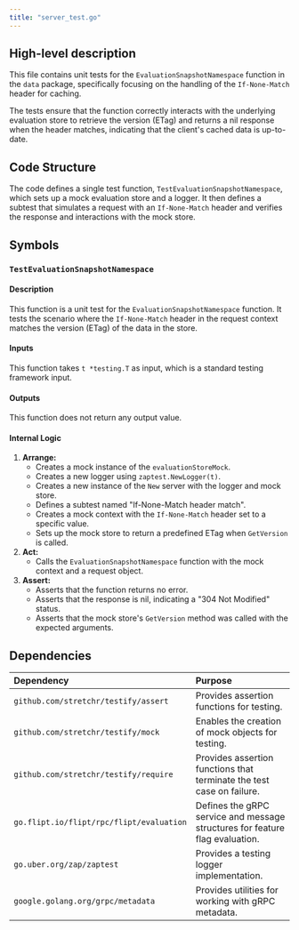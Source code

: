```yaml
---
title: "server_test.go"
---
```


## High-level description
This file contains unit tests for the `EvaluationSnapshotNamespace` function in the `data` package, specifically focusing on the handling of the `If-None-Match` header for caching. 

The tests ensure that the function correctly interacts with the underlying evaluation store to retrieve the version (ETag) and returns a nil response when the header matches, indicating that the client's cached data is up-to-date.

## Code Structure
The code defines a single test function, `TestEvaluationSnapshotNamespace`, which sets up a mock evaluation store and a logger. It then defines a subtest that simulates a request with an `If-None-Match` header and verifies the response and interactions with the mock store.

## Symbols

### `TestEvaluationSnapshotNamespace`
#### Description
This function is a unit test for the `EvaluationSnapshotNamespace` function. It tests the scenario where the `If-None-Match` header in the request context matches the version (ETag) of the data in the store.

#### Inputs
This function takes `t *testing.T` as input, which is a standard testing framework input.

#### Outputs
This function does not return any output value.

#### Internal Logic
1. **Arrange:**
    - Creates a mock instance of the `evaluationStoreMock`.
    - Creates a new logger using `zaptest.NewLogger(t)`.
    - Creates a new instance of the `New` server with the logger and mock store.
    - Defines a subtest named "If-None-Match header match".
    - Creates a mock context with the `If-None-Match` header set to a specific value.
    - Sets up the mock store to return a predefined ETag when `GetVersion` is called.
2. **Act:**
    - Calls the `EvaluationSnapshotNamespace` function with the mock context and a request object.
3. **Assert:**
    - Asserts that the function returns no error.
    - Asserts that the response is nil, indicating a "304 Not Modified" status.
    - Asserts that the mock store's `GetVersion` method was called with the expected arguments.

## Dependencies

| Dependency                               | Purpose                                                                      |
|:------------------------------------------|:-----------------------------------------------------------------------------|
| `github.com/stretchr/testify/assert`   | Provides assertion functions for testing.                                   |
| `github.com/stretchr/testify/mock`    | Enables the creation of mock objects for testing.                           |
| `github.com/stretchr/testify/require` | Provides assertion functions that terminate the test case on failure.      |
| `go.flipt.io/flipt/rpc/flipt/evaluation` | Defines the gRPC service and message structures for feature flag evaluation. |
| `go.uber.org/zap/zaptest`               | Provides a testing logger implementation.                                    |
| `google.golang.org/grpc/metadata`       | Provides utilities for working with gRPC metadata.                          |
